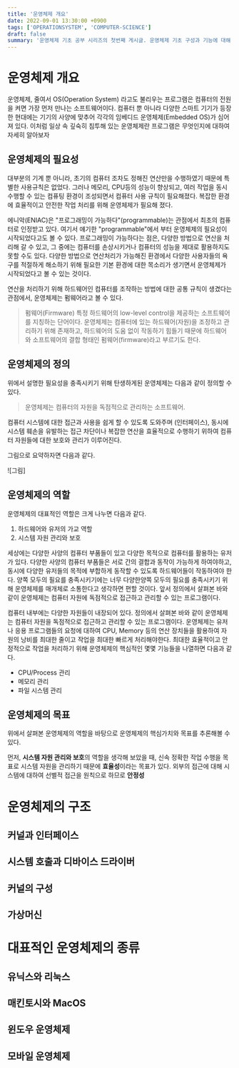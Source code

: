 ```yaml
---
title: '운영체제 개요'
date: 2022-09-01 13:30:00 +0900
tags: ['OPERATIONSYSTEM', 'COMPUTER-SCIENCE']
draft: false
summary: '운영체제 기초 공부 시리즈의 첫번째 게시글. 운영체제 기초 구성과 기능에 대해 설명한 글'
---
```


# 운영체제 개요

운영체제, 줄여서 OS(Operation System) 라고도 불리우는 프로그램은 컴퓨터의 전원을 켜면 가장 먼저 만나는 소프트웨어이다.  컴퓨터 뿐 아니라 다양한 스마트 기기가 등장한 현대에는 기기의 사양에 맞추어 각각의 임베디드 운영체제(Embedded OS)가 심어져 있다. 이처럼 일상 속 깊숙히 침투해 있는 운영체제란 프로그램은 무엇인지에 대하여 자세히 알아보자

## 운영체제의 필요성

대부분의 기계 뿐 아니라, 초기의 컴퓨터 조차도 정해진 연산만을 수행하였기 때문에 특별한 사용규칙은 없었다. 그러나 메모리, CPU등의 성능이 향상되고, 여러 작업을 동시 수행할 수 있는 컴퓨팅 환경이 조성되면서 컴퓨터 사용 규칙이 필요해졌다. 복잡한 환경에 효율적이고 안전한 작업 처리를 위해 운영체제가 필요해 졌다.

에니악(ENIAC)은 "프로그래밍이 가능하다"(programmable)는 관점에서 최초의 컴퓨터로 인정받고 있다. 여기서 얘기한 "programmable"에서 부터 운영체제의 필요성이 시작되었다고도 볼 수 있다. 프로그래밍이 가능하다는 점은, 다양한 방법으로 연산을 처리해 갈 수 있고, 그 중에는 컴퓨터를 손상시키거나 컴퓨터의 성능을 제대로 활용하지도 못할 수도 있다. 다양한 방법으로 연산처리가 가능해진 환경에서 다양한 사용자들의 욕구를 적절하게 해소하기 위해 필요한 기본 환경에 대한 목소리가 생기면서 운영체제가 시작되었다고 볼 수 있는 것이다.

연산을 처리하기 위해 하드웨어인 컴퓨터를 조작하는 방법에 대한 공통 규칙이 생겼다는 관점에서, 운영체제는 펌웨어라고 볼 수 있다.

> 펌웨어(Firmware)
> 특정 하드웨어의 low-level control을 제공하는 소프트웨어를 지칭하는 단어이다. 운영체제는 컴퓨터에 있는 하드웨어(자원)을 조정하고 관리하기 위해 존재하고, 하드웨어의 도움 없이 작동하기 힘들기 때문에 하드웨어와 소프트웨어의 결합 형태인 펌웨어(firmware)라고 부르기도 한다.

## 운영체제의 정의
위에서 설명한 필요성을 충족시키기 위해 탄생하게된 운영체제는 다음과 같이 정의할 수 있다.

> 운영체제는 컴퓨터의 자원을 독점적으로 관리하는 소프트웨어.

컴퓨터 시스템에 대한 접근과 사용을 쉽게 할 수 있도록 도와주며 (인터페이스), 동시에 시스템 훼손을 유발하는 접근 차단이나 복잡한 연산을 효율적으로 수행하기 위하여 컴퓨터 자원들에 대한 보호와 관리가 이루어진다.

그림으로 요약하자면 다음과 같다.

![그림]

## 운영체제의 역할
운영체제의 대표적인 역할은 크게 나누면 다음과 같다.

1. 하드웨어와 유저의 가교 역할
2. 시스템 자원 관리와 보호

세상에는 다양한 사양의 컴퓨터 부품들이 있고 다양한 목적으로 컴퓨터를 활용하는 유저가 있다. 다양한 사양의 컴퓨터 부품들은 서로 간의 결합과 동작이 가능하게 하여야하고, 동시에 다양한 유저들의 목적에 부합하게 동작할 수 있도록 하드웨어들이 작동하여야 한다. 양쪽 모두의 필요를 충족시키기에는 너무 다양한양쪽 모두의 필요를 충족시키기 위해 운영체제를 매개체로 소통한다고 생각하면 편할 것이다. 앞서 정의에서 살펴본 바와 같이 운영체제는 컴퓨터 자원에 독점적으로 접근하고 관리할 수 있는 프로그램이다. 

컴퓨터 내부에는 다양한 자원들이 내장되어 있다. 정의에서 살펴본 바와 같이 운영체제는 컴퓨터 자원을 독점적으로 접근하고 관리할 수 있는 프로그램이다. 운영체제는 유저나 응용 프로그램들의 요청에 대하여 CPU, Memory 등의 연산 장치들을 활용하여 자원의 낭비를 최대한 줄이고 작업을 최대한 빠르게 처리해야한다. 최대한 효율적이고 안정적으로 작업을 처리하기 위해 운영체제의 핵심적인 몇몇 기능들을 나열하면 다음과 같다.

- CPU/Process 관리
- 메모리 관리
- 파일 시스템 관리

## 운영체제의 목표
위에서 살펴본 운영체제의 역할을 바탕으로 운영체제의 핵심가치와 목표를 추론해볼 수 있다.

먼저, **시스템 자원 관리와 보호**의 역할을 생각해 보았을 때, 신속 정확한 작업 수행을 목표로 시스템 자원을 관리하기 때문에 **효율성**이라는 목표가 있다.  외부의 접근에 대해 시스템에 대하여 선별적 접근을 원칙으로 하므로 **안정성**

# 운영체제의 구조

## 커널과 인터페이스

## 시스템 호출과 디바이스 드라이버

## 커널의 구성

## 가상머신

# 대표적인 운영체제의 종류

## 유닉스와 리눅스

## 매킨토시와 MacOS

## 윈도우 운영체제

## 모바일 운영체제